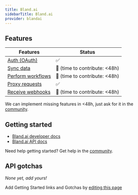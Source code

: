 ```yaml
---
title: Bland.ai
sidebarTitle: Bland.ai
provider: blandai
---
```



<Overview />


## Features

| Features | Status |
| - | - |
| [Auth (OAuth)](/guides/getting-started/authorize-an-api-from-your-app) | ✅ |
| [Sync data](/guides/getting-started/read-from-an-api) |  🚫 (time to contribute: &lt;48h)  |
| [Perform workflows](/guides/getting-started/write-to-an-api) |  🚫 (time to contribute: &lt;48h)  |
| [Proxy requests](/guides/proxy-requests-to-an-api) | ✅ |
| [Receive webhooks](/guides/receive-webhooks-from-an-api) | 🚫 (time to contribute: &lt;48h) |

<Tip>We can implement missing features in &lt;48h, just ask for it in the [community](https://nango.dev/slack).</Tip>

## Getting started

- [Bland.ai developer docs](https://docs.bland.ai/)
- [Bland.ai API docs](https://docs.bland.ai/api-v1/post/calls-simple)

<Tip>Need help getting started? Get help in the [community](https://nango.dev/slack).</Tip>

## API gotchas

_None yet, add yours!_

<Note>Add Getting Started links and Gotchas by [editing this page](https://github.com/nangohq/nango/tree/master/docs-v2/integrations/all/blandai.mdx)</Note>
